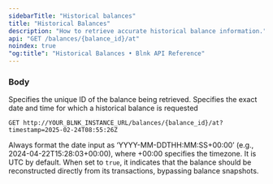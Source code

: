 ```yaml
---
sidebarTitle: "Historical balances"
title: "Historical Balances"
description: "How to retrieve accurate historical balance information."
api: "GET /balances/{balance_id}/at"
noindex: true
"og:title": "Historical Balances • Blnk API Reference"
---
```




<Key />

### Body
<ParamField path="balance_id" type="string">
  Specifies the unique ID of the balance being retrieved. 
</ParamField>
<ParamField query="timestamp" type="string" required>
  Specifies the exact date and time for which a historical balance is requested

  ```
  GET http://YOUR_BLNK_INSTANCE_URL/balances/{balance_id}/at?timestamp=2025-02-24T08:55:26Z
  ```

  Always format the date input as ‘YYYY-MM-DDTHH:MM:SS+00:00’ (e.g., 2024-04-22T15:28:03+00:00), where +00:00 specifies the timezone. It is UTC by default.
</ParamField>
<ParamField query="from_source" type="boolean">
  When set to `true`, it indicates that the balance should be reconstructed directly from its transactions, bypassing balance snapshots.
</ParamField>

<NeedHelp />